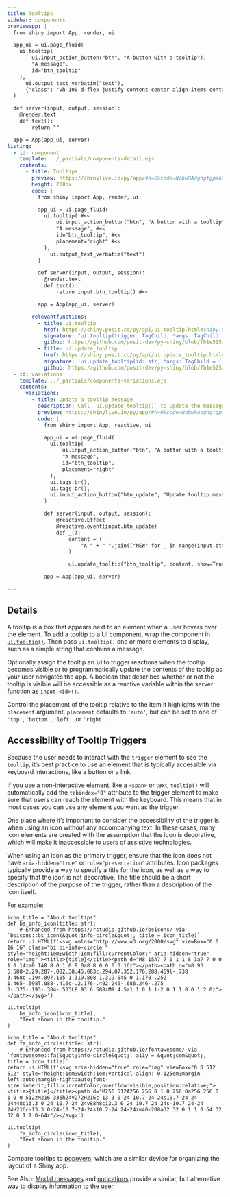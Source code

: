 ```yaml
---
title: Tooltips
sidebar: components
previewapp: |
  from shiny import App, render, ui

  app_ui = ui.page_fluid(
    ui.tooltip(
        ui.input_action_button("btn", "A button with a tooltip"),
        "A message",
        id="btn_tooltip"
    ),
      ui.output_text_verbatim("text"),
      {"class": "vh-100 d-flex justify-content-center align-items-center px-4"}
  )

  def server(input, output, session):
    @render.text
    def text():
        return ""

  app = App(app_ui, server)
listing:
  - id: component
    template: ../_partials/components-detail.ejs
    contents:
      - title: Tooltips
        preview: https://shinylive.io/py/app/#h=0&code=NobwRAdghgtgpmAXGKAHVA6VBPMAaMAYwHsIAXOcpMAMwCdiYACAZwAsBLCbJjmVYnTJMAgujxM6lACZw6EgK4cAOhFVpUAfSVMAvEyVYoAcziaaAGyXSAFKqYGOGMsWIWyHVHYgPfjjFyoCmSaUIQepJoARsEuEHZgUWRq+EzKYCJMMWRxTADuHGRsTFBMLm4eqOkAlHj2fmkZTPAsLCZw6XU+DRzSuulJEJrl7p6d9X6oFmFw8OT9YHQcxmxk6fW1E-7EwUEhFAAeIQBuclFQHjAJh2tg1ar3ahCyNKxyp3Q2gcESO2R7EhYcFaHFI1UQ9QAAlJnnJnHAjvUXmUEWQbOCtg4pGQFHQfN8yBhBsNXKMvI91Og9KJ0DYNNoOID3nJqmAAL4AXSAA
        height: 200px
        code: |
          from shiny import App, render, ui

          app_ui = ui.page_fluid(
            ui.tooltip( #<<
                ui.input_action_button("btn", "A button with a tooltip"),
                "A message", #<<
                id="btn_tooltip", #<<
                placement="right" #<<
            ),
              ui.output_text_verbatim("text")
          )

          def server(input, output, session):
            @render.text
            def text():
                return input.btn_tooltip() #<<

          app = App(app_ui, server)

        relevantfunctions:
          - title: ui.tooltip
            href: https://shiny.posit.co/py/api/ui.tooltip.html#shiny.ui.tooltip
            signature: "ui.tooltip(trigger: TagChild, *args: TagChild | TagAttrs = (), id: Optional = None, placement: Literal = 'auto', options: Optional = None)"
            github: https://github.com/posit-dev/py-shiny/blob/fb1e525/shiny/ui/_tooltip.py#L13-L154
          - title: ui.update_tooltip
            href: https://shiny.posit.co/py/api/ui.update_tooltip.html#shiny.ui.update_tooltip
            signature: 'ui.update_tooltip(id: str, *args: TagChild = (), show: Optional = None, session: Optional = None)'
            github: https://github.com/posit-dev/py-shiny/blob/fb1e525/shiny/ui/_input_update.py#L904-L946
  - id: variations
    template: ../_partials/components-variations.ejs
    contents:
      variations:
        - title: Update a tooltip message
          description: Call `ui.update_tooltip()` to update the message of a tooltip with a given id.
          preview: https://shinylive.io/py/app/#h=0&code=NobwRAdghgtgpmAXGKAHVA6VBPMAaMAYwHsIAXOcpMAMwCdiYACAZwAsBLCbJjmVYnTJMAgujxM6cKITIcAbnAkBXDgB0IGtKgD6qpgF4mqrFADmcHTQA2qgCYAKDU2McMZYsWtzUTiC4DXDC5UZTIdGTlSHQAjMI8IJzAYsk18JjUwESY4sgSmAHcOMjYmKCYPLx9MgEo8Z0CMrKZ4FhZzOEz6-0aOOwNMlIgdSu8OVC6GwNRrGTh4cgGwOg4zNjJMhrqGkzJzFgwYugdtnt39w+PTlxMQsIjZDmjchKShvVQ7KAoupoBVT7fOAVTxjVAtOBtDq1DQ1DQaOxwGisOB0RTHO5kCTEMKhLEotpPCA1RBTJgAASkkQUcAwAFEaDQ4LIyZTpI9FBg4IpyA5MYdUh8vhQ4T0XIjkToTqSxY0SORKMIjH5GqqmtlMkwANRNJoYABWxC4DmAmQAcnSAOqamiCJg6Xj+OhQCAWPkQPEC4bKQEUE41AC6NW1uta7Qsm1lgVFZMCJh9wssox8b0FyfGv3lFHIEnYxAKBgAKnRlHAY9B0IZROgHNo9Bxc6j0TUwABfANAA
          code: |
            from shiny import App, reactive, ui

            app_ui = ui.page_fluid(
              ui.tooltip(
                  ui.input_action_button("btn", "A button with a tooltip"),
                  "A message",
                  id="btn_tooltip",
                  placement="right"
              ),
              ui.tags.br(),
              ui.tags.br(),
              ui.input_action_button("btn_update", "Update tooltip message")
            )

            def server(input, output, session):
                @reactive.Effect
                @reactive.event(input.btn_update)
                def _():
                    content = (
                        "A " + " ".join(["NEW" for _ in range(input.btn_update())])+ " message"
                    )

                    ui.update_tooltip("btn_tooltip", content, show=True) #<<

            app = App(app_ui, server)

---
```


:::{#component}
:::

## Details

A tooltip is a box that appears next to an element when a user hovers over the element. To add a tooltip to a UI component, wrap the component in [`ui.tooltip()`](https://shiny.posit.co/py/api/ui.tooltip.html). Then pass `ui.tooltip()` one or more elements to display, such as a simple string that contains a message.

Optionally assign the tooltip an `id` to trigger reactions when the tooltip becomes visible or to programmatically update the contents of the tooltip as your user navigates the app. A boolean that describes whether or not the tooltip is visible will be accessible as a reactive variable within the server function as `input.<id>()`.

Control the placement of the tooltip relative to the item it highlights with the `placement` argument. `placement` defaults to `'auto'`, but can be set to one of `'top'`, `'bottom'`, `'left'`, or `'right'`.

## Accessibility of Tooltip Triggers

Because the user needs to interact with the `trigger` element to see the `tooltip`, it's best practice to use an element that is typically accessible via keyboard interactions, like a button or a link.

If you use a non-interactive element, like a `<span>` or text, `tooltip()` will automatically add the `tabindex="0"` attribute to the trigger element to make sure that users can reach the element with the keyboard. This means that in most cases you can use any element you want as the trigger.

One place where it's important to consider the accessibility of the trigger is when using an icon without any accompanying text. In these cases, many icon elements are created with the assumption that the icon is decorative, which will make it inaccessible to users of assistive technologies.

When using an icon as the primary trigger, ensure that the icon does not have `aria-hidden="true"` or `role="presentation"` attributes. Icon packages typically provide a way to specify a title for the icon, as well as a way to specify that the icon is not decorative. The title should be a short description of the purpose of the trigger, rather than a description of the icon itself.

For example:

```.python
icon_title = "About tooltips"
def bs_info_icon(title: str):
    # Enhanced from https://rstudio.github.io/bsicons/ via `bsicons::bs_icon(&quot;info-circle&quot;, title = icon_title)`
return ui.HTML(f'<svg xmlns="http://www.w3.org/2000/svg" viewBox="0 0 16 16" class="bi bi-info-circle " style="height:1em;width:1em;fill:currentColor;" aria-hidden="true" role="img" ><title>{title}</title><path d="M8 15A7 7 0 1 1 8 1a7 7 0 0 1 0 14zm0 1A8 8 0 1 0 8 0a8 8 0 0 0 0 16z"></path><path d="m8.93 6.588-2.29.287-.082.38.45.083c.294.07.352.176.288.469l-.738 3.468c-.194.897.105 1.319.808 1.319.545 0 1.178-.252 1.465-.598l.088-.416c-.2.176-.492.246-.686.246-.275 0-.375-.193-.304-.533L8.93 6.588zM9 4.5a1 1 0 1 1-2 0 1 1 0 0 1 2 0z"></path></svg>')

ui.tooltip(
    bs_info_icon(icon_title),
    "Text shown in the tooltip."
)
```

```.python
icon_title = "About tooltips"
def fa_info_circle(title: str):
    # Enhanced from https://rstudio.github.io/fontawesome/ via `fontawesome::fa(&quot;info-circle&quot;, a11y = &quot;sem&quot;, title = icon_title)`
return ui.HTML(f'<svg aria-hidden="true" role="img" viewBox="0 0 512 512" style="height:1em;width:1em;vertical-align:-0.125em;margin-left:auto;margin-right:auto;font-size:inherit;fill:currentColor;overflow:visible;position:relative;"><title>{title}</title><path d="M256 512A256 256 0 1 0 256 0a256 256 0 1 0 0 512zM216 336h24V272H216c-13.3 0-24-10.7-24-24s10.7-24 24-24h48c13.3 0 24 10.7 24 24v88h8c13.3 0 24 10.7 24 24s-10.7 24-24 24H216c-13.3 0-24-10.7-24-24s10.7-24 24-24zm40-208a32 32 0 1 1 0 64 32 32 0 1 1 0-64z"/></svg>')

ui.tooltip(
    fa_info_circle(icon_title),
    "Text shown in the tooltip."
)
```

Compare tooltips to [popovers](https://shiny.posit.co/py/api/ui.popover.html), which are a similar device for organizing the layout of a Shiny app.

See Also: [Modal messages](modal.qmd) and [notications](notifications.qmd) provide a similar, but alternative way to display information to the user.

:::{#variations}
:::